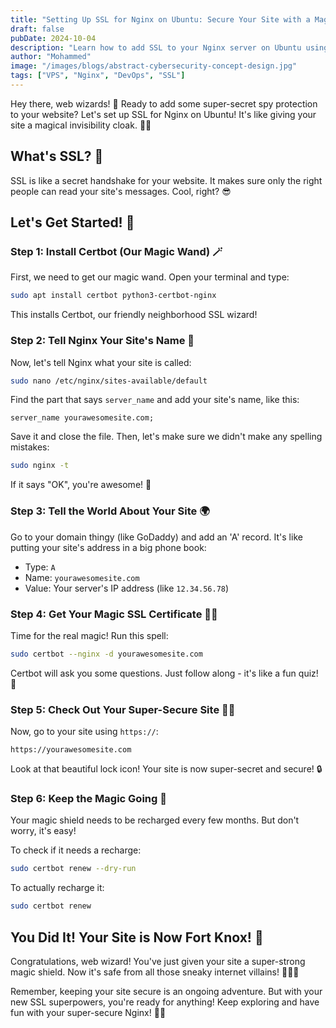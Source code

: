 ```yaml
---
title: "Setting Up SSL for Nginx on Ubuntu: Secure Your Site with a Magic Shield! 🛡️"
draft: false
pubDate: 2024-10-04
description: "Learn how to add SSL to your Nginx server on Ubuntu using Certbot. This fun guide will show you how to secure your website with HTTPS, just like giving it a magical invisibility cloak! Perfect for beginners and wizards alike. 🧙‍♂️🔒"
author: "Mohammed"
image: "/images/blogs/abstract-cybersecurity-concept-design.jpg"
tags: ["VPS", "Nginx", "DevOps", "SSL"]
---
```


Hey there, web wizards! 👋 Ready to add some super-secret spy protection to your website? Let's set up SSL for Nginx on Ubuntu! It's like giving your site a magical invisibility cloak. 🧙‍♂️

## What's SSL? 🤔

SSL is like a secret handshake for your website. It makes sure only the right people can read your site's messages. Cool, right? 😎

## Let's Get Started! 🚀

### Step 1: Install Certbot (Our Magic Wand) 🪄

First, we need to get our magic wand. Open your terminal and type:

```bash
sudo apt install certbot python3-certbot-nginx
```

This installs Certbot, our friendly neighborhood SSL wizard!

### Step 2: Tell Nginx Your Site's Name 📝

Now, let's tell Nginx what your site is called:

```bash
sudo nano /etc/nginx/sites-available/default
```

Find the part that says `server_name` and add your site's name, like this:

```nginx
server_name yourawesomesite.com;
```

Save it and close the file. Then, let's make sure we didn't make any spelling mistakes:

```bash
sudo nginx -t
```

If it says "OK", you're awesome! 🌟

### Step 3: Tell the World About Your Site 🌍

Go to your domain thingy (like GoDaddy) and add an 'A' record. It's like putting your site's address in a big phone book:

- Type: `A`
- Name: `yourawesomesite.com`
- Value: Your server's IP address (like `12.34.56.78`)

### Step 4: Get Your Magic SSL Certificate 🎩✨

Time for the real magic! Run this spell:

```bash
sudo certbot --nginx -d yourawesomesite.com
```

Certbot will ask you some questions. Just follow along - it's like a fun quiz! 🧠

### Step 5: Check Out Your Super-Secure Site 🕵️‍♂️

Now, go to your site using `https://`:

`https://yourawesomesite.com`

Look at that beautiful lock icon! Your site is now super-secret and secure! 🔒

### Step 6: Keep the Magic Going 🔄

Your magic shield needs to be recharged every few months. But don't worry, it's easy!

To check if it needs a recharge:

```bash
sudo certbot renew --dry-run
```

To actually recharge it:

```bash
sudo certbot renew
```

## You Did It! Your Site is Now Fort Knox! 🏰

Congratulations, web wizard! You've just given your site a super-strong magic shield. Now it's safe from all those sneaky internet villains! 🦹‍♂️❌

Remember, keeping your site secure is an ongoing adventure. But with your new SSL superpowers, you're ready for anything! Keep exploring and have fun with your super-secure Nginx! 🚀🔐
